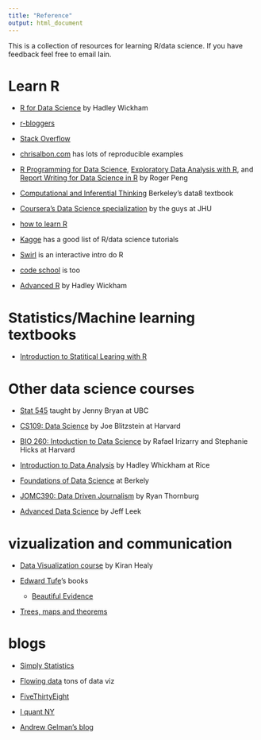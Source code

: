 ```yaml
---
title: "Reference"
output: html_document
---
```


This is a collection of resources for learning R/data science. If you have feedback feel free to email Iain.

# Learn R

- [R for Data Science](http://r4ds.had.co.nz/) by Hadley Wickham

- [r-bloggers](https://www.r-bloggers.com/)

- [Stack Overflow](http://stackoverflow.com/)
- [chrisalbon.com](http://chrisalbon.com/) has lots of reproducible examples

- [R Programming for Data Science](https://leanpub.com/rprogramming),  [Exploratory Data Analysis with R](https://leanpub.com/exdata), and [Report Writing for Data Science in R](https://leanpub.com/reportwriting) by Roger Peng

- [Computational and Inferential Thinking](http://www.inferentialthinking.com/index.html) Berkeley's data8 textbook

- [Coursera's Data Science specialization](https://www.coursera.org/specializations/jhu-data-science) by the guys at JHU

- [how to learn R](https://www.r-bloggers.com/how-to-learn-r-2/)

- [Kagge](https://www.kaggle.com/wiki/Tutorials) has a good list of R/data science tutorials

- [Swirl](http://swirlstats.com/) is an interactive intro do R

- [code school](https://www.codeschool.com/courses/try-r) is too

- [Advanced R](http://adv-r.had.co.nz/) by Hadley Wickham




# Statistics/Machine learning textbooks

- [Introduction to Statitical Learing with R](http://www-bcf.usc.edu/~gareth/ISL/)

# Other data science courses

- [Stat 545](http://stat545.com/index.html) taught by Jenny Bryan at UBC

- [CS109: Data Science](http://cs109.github.io/2015/) by Joe Blitzstein at Harvard

- [BIO 260: Intoduction to Data Science](http://datasciencelabs.github.io/) by Rafael Irizarry and Stephanie Hicks at Harvard

- [Introduction to Data Analysis](http://stat405.had.co.nz/) by Hadley Whickham at Rice

- [Foundations of Data Science](https://data-8.appspot.com/sp16/course) at Berkely 

- [JOMC390: Data Driven Journalism](http://ryanthornburg.com/about-contact/my-classes/syllabus-data-driven-journalism-jomc-390/) by Ryan Thornburg

- [Advanced Data Science](http://jtleek.com/advdatasci/) by Jeff Leek


# vizualization and communication

- [Data Visualization course](http://vissoc.co/index.html) by Kiran Healy

- [Edward Tufe](https://www.edwardtufte.com/tufte/)'s books 
    - [Beautiful Evidence](http://www.amazon.com/Beautiful-Evidence-Edward-R-Tufte/dp/1930824165)

- [Trees, maps and theorems](http://www.treesmapsandtheorems.com/)


# blogs
- [Simply Statistics](http://simplystatistics.org/) 

- [Flowing data](http://flowingdata.com/) tons of data viz

- [FiveThirtyEight](http://fivethirtyeight.com/)

- [I quant NY](http://iquantny.tumblr.com/)

- [Andrew Gelman's blog](http://andrewgelman.com/)


